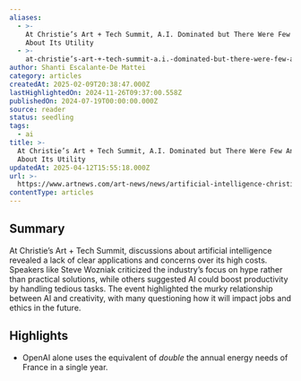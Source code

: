 ```yaml
---
aliases:
  - >-
    At Christie’s Art + Tech Summit, A.I. Dominated but There Were Few Answers
    About Its Utility
  - >-
    at-christie’s-art-+-tech-summit-a.i.-dominated-but-there-were-few-answers-about-its-utility
author: Shanti Escalante-De Mattei
category: articles
createdAt: 2025-02-09T20:38:47.000Z
lastHighlightedOn: 2024-11-26T09:37:00.558Z
publishedOn: 2024-07-19T00:00:00.000Z
source: reader
status: seedling
tags:
  - ai
title: >-
  At Christie’s Art + Tech Summit, A.I. Dominated but There Were Few Answers
  About Its Utility
updatedAt: 2025-04-12T15:55:18.000Z
url: >-
  https://www.artnews.com/art-news/news/artificial-intelligence-christies-art-tech-summit-1234712444/?utm_source=futureplus.beehiiv.com&utm_medium=newsletter&utm_campaign=future-fridays-issue23&_bhlid=3e759750dc79e06463f6ebf7e356ae07074f773d
contentType: articles
---
```

## Summary

At Christie’s Art + Tech Summit, discussions about artificial intelligence revealed a lack of clear applications and concerns over its high costs. Speakers like Steve Wozniak criticized the industry’s focus on hype rather than practical solutions, while others suggested AI could boost productivity by handling tedious tasks. The event highlighted the murky relationship between AI and creativity, with many questioning how it will impact jobs and ethics in the future.

## Highlights

- OpenAI alone uses the equivalent of _double_ the annual energy needs of France in a single year.
